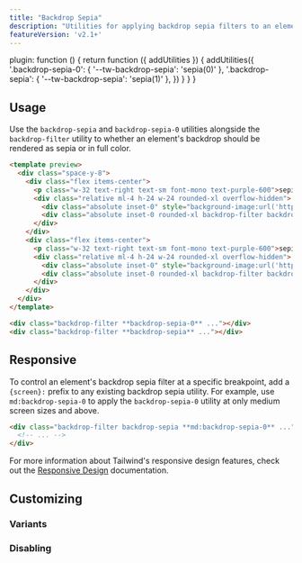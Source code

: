 ```yaml
---
title: "Backdrop Sepia"
description: "Utilities for applying backdrop sepia filters to an element."
featureVersion: 'v2.1+'
---
```



  plugin: function () {
    return function ({ addUtilities }) {
      addUtilities({
        '.backdrop-sepia-0': { '--tw-backdrop-sepia': 'sepia(0)' },
        '.backdrop-sepia': { '--tw-backdrop-sepia': 'sepia(1)' },
      })
    }
  }
}

## Usage

Use the `backdrop-sepia` and `backdrop-sepia-0` utilities alongside the `backdrop-filter` utility to whether an element's backdrop should be rendered as sepia or in full color.

```html purple
<template preview>
  <div class="space-y-8">
    <div class="flex items-center">
      <p class="w-32 text-right text-sm font-mono text-purple-600">sepia-0</p>
      <div class="relative ml-4 h-24 w-24 rounded-xl overflow-hidden">
        <div class="absolute inset-0" style="background-image:url('https://images.unsplash.com/photo-1608501821300-4f99e58bba77?ixid=MnwxMjA3fDB8MHxwaG90by1wYWdlfHx8fGVufDB8fHx8&ixlib=rb-1.2.1&auto=format&fit=crop&w=96&q=80&duotone=6B21A8,7E22CE&duotone-alpha=50');"></div>
        <div class="absolute inset-0 rounded-xl backdrop-filter backdrop-sepia-0 overflow-hidden"></div>
      </div>
    </div>
    <div class="flex items-center">
      <p class="w-32 text-right text-sm font-mono text-purple-600">sepia</p>
      <div class="relative ml-4 h-24 w-24 rounded-xl overflow-hidden">
        <div class="absolute inset-0" style="background-image:url('https://images.unsplash.com/photo-1608501821300-4f99e58bba77?ixid=MnwxMjA3fDB8MHxwaG90by1wYWdlfHx8fGVufDB8fHx8&ixlib=rb-1.2.1&auto=format&fit=crop&w=96&q=80&duotone=6B21A8,7E22CE&duotone-alpha=50');"></div>
        <div class="absolute inset-0 rounded-xl backdrop-filter backdrop-sepia overflow-hidden"></div>
      </div>
    </div>
  </div>
</template>

<div class="backdrop-filter **backdrop-sepia-0** ..."></div>
<div class="backdrop-filter **backdrop-sepia** ..."></div>
```

## Responsive

To control an element's backdrop sepia filter at a specific breakpoint, add a `{screen}:` prefix to any existing backdrop sepia utility. For example, use `md:backdrop-sepia-0` to apply the `backdrop-sepia-0` utility at only medium screen sizes and above.

```html
<div class="backdrop-filter backdrop-sepia **md:backdrop-sepia-0** ...">
  <!-- ... -->
</div>
```

For more information about Tailwind's responsive design features, check out the [Responsive Design](/docs/responsive-design) documentation.

## Customizing

### Variants

<Variants plugin="backdropSepia" name="backdrop sepia" />

### Disabling

<Disabling plugin="backdropSepia" name="backdrop sepia" />
